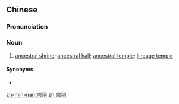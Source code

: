 ==Chinese==
{{zh-forms}}

===Pronunciation===
{{zh-pron
|m=zōngcí
|cat=n
}}

===Noun===
{{zh-noun}}

# [[ancestral shrine]]; [[ancestral hall]]; [[ancestral temple]]; [[lineage temple]]

====Synonyms====
* {{zh-l|祠堂}}

[[zh-min-nan:宗祠]]
[[zh:宗祠]]